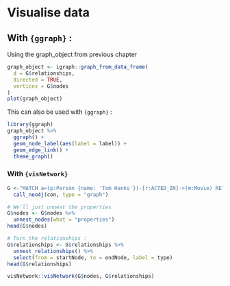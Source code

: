# Visualise data {#visualise}

## With `{ggraph}` :

Using the graph_object from previous chapter

```r
graph_object <- igraph::graph_from_data_frame(
  d = G$relationships, 
  directed = TRUE, 
  vertices = G$nodes
)
plot(graph_object)
```

This can also be used with `{ggraph}` :

```r
library(ggraph)
graph_object %>%
  ggraph() + 
  geom_node_label(aes(label = label)) +
  geom_edge_link() + 
  theme_graph()
```

### With `{visNetwork}`

```r
G <-"MATCH a=(p:Person {name: 'Tom Hanks'})-[r:ACTED_IN]->(m:Movie) RETURN a;" %>% 
  call_neo4j(con, type = "graph") 

# We'll just unnest the properties
G$nodes <- G$nodes %>%
  unnest_nodes(what = "properties")
head(G$nodes)  

# Turn the relationships :
G$relationships <- G$relationships %>%
  unnest_relationships() %>%
  select(from = startNode, to = endNode, label = type)
head(G$relationships)

visNetwork::visNetwork(G$nodes, G$relationships)
```